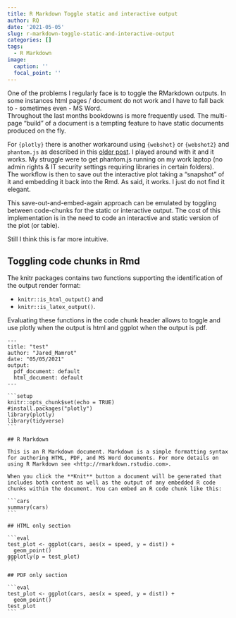 ```yaml
---
title: R Markdown Toggle static and interactive output
author: RQ
date: '2021-05-05'
slug: r-markdown-toggle-static-and-interactive-output
categories: []
tags:
  - R Markdown
image:
  caption: ''
  focal_point: ''
---
```


One of the problems I regularly face is to toggle the RMarkdown outputs.
In some instances html pages / document do not work and I have to fall back to - sometimes even - MS Word.    
Throughout the last months bookdowns is more frequently used. 
The multi-page "build" of a document is a tempting feature to have static documents produced on the fly.

For `{plotly}` there is another workaround using `{webshot}` or `{webshot2}` and `phantom.js` as described in this [older post](2021/02/01/plotly-to-static-image-for-pdf-or-word/). I played around with it and it works. My struggle were to get phantom.js running on my work laptop (no admin rights & IT security settings requiring libraries in certain folders).     
The workflow is then to save out the interactive plot taking a "snapshot" of it and embedding it back into the Rmd. As said, it works. I just do not find it elegant.

This save-out-and-embed-again approach can be emulated by toggling between code-chunks for the static or interactive output.
The cost of this implementation is in the need to code an interactive and static version of the plot (or table).

Still I think this is far more intuitive.

## Toggling code chunks in Rmd

The knitr packages contains two functions supporting the identification of the output render format: 

* `knitr::is_html_output()` and 
* `knitr::is_latex_output()`. 

Evaluating these functions in the code chunk header allows to toggle and use plotly when the output is html and ggplot when the output is pdf.

````
---
title: "test"
author: "Jared_Mamrot"
date: "05/05/2021"
output:
  pdf_document: default
  html_document: default
---

```setup
knitr::opts_chunk$set(echo = TRUE)
#install.packages("plotly")
library(plotly)
library(tidyverse)
```

## R Markdown

This is an R Markdown document. Markdown is a simple formatting syntax for authoring HTML, PDF, and MS Word documents. For more details on using R Markdown see <http://rmarkdown.rstudio.com>.

When you click the **Knit** button a document will be generated that includes both content as well as the output of any embedded R code chunks within the document. You can embed an R code chunk like this:

```cars
summary(cars)
```

## HTML only section

```{ eval=knitr::is_html_output(), echo=FALSE}
test_plot <- ggplot(cars, aes(x = speed, y = dist)) +
  geom_point()
ggplotly(p = test_plot)
```

## PDF only section

```{ eval=knitr::is_latex_output(), echo=FALSE}
test_plot <- ggplot(cars, aes(x = speed, y = dist)) +
  geom_point()
test_plot
```

````